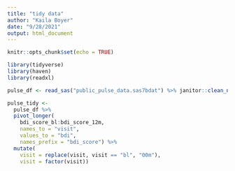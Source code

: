 ```yaml
---
title: "tidy data"
author: "Kaila Boyer"
date: "9/28/2021"
output: html_document
---
```


```r
knitr::opts_chunk$set(echo = TRUE)
```

```r
library(tidyverse)
library(haven)
library(readxl)
```

```r
pulse_df <- read_sas("public_pulse_data.sas7bdat") %>% janitor::clean_names()
```


```r
pulse_tidy <- 
  pulse_df %>% 
  pivot_longer(
    bdi_score_bl:bdi_score_12m, 
    names_to = "visit", 
    values_to = "bdi", 
    names_prefix = "bdi_score") %>% 
  mutate( 
    visit = replace(visit, visit == "bl", "00m"), 
    visit = factor(visit))
  
```



